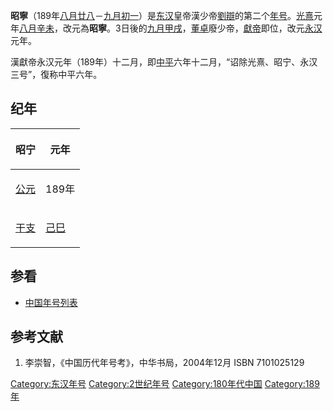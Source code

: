 {{Eranamebox|年号= 昭宁
|起讫时间= 189年[[八月廿八|八月廿八]]-[[九月初一|九月初一]]
|政权= [[东汉|东汉]]
|帝王= 漢少帝[[劉辯|劉辯]]
|历时= 3日
|timeline= <timeline>
ImageSize  = width:200 height:50
PlotArea   = width:180 height:30 left:10 bottom:20
TimeAxis   = orientation:horizontal
DateFormat = yyyy
Period     = from:25 till:220
AlignBars  = early
ScaleMajor = increment:195 start:25
Colors =
  id:canvas value:rgb(1,1,0.85)
BackgroundColors = canvas:canvas
PlotData =
  width:15 color:black
  bar:era from:start till:end
  bar:era from:189 till:189 color:yellow
</timeline>
|说明= 昭宁在东汉时期的位置
}}
'''昭寧'''（189年[[八月廿八|八月廿八]]－[[九月初一|九月初一]]）是[[东汉|东汉]]皇帝漢少帝[[劉辯|劉辯]]的第二个[[年号|年号]]。[[光熹|光熹]]元年[[八月廿八|八月辛未]]，改元為'''昭寧'''。3日後的[[九月初一|九月甲戌]]，[[董卓|董卓]]廢少帝，[[汉献帝|獻帝]]即位，改元[[永汉_(东汉)|永汉]]元年。

漢獻帝永汉元年（189年）十二月，即[[中平|中平]]六年十二月，“诏除光熹、昭宁、永汉三号”，復称中平六年。

==纪年==
{| class="wikitable" 
|-
!昭宁!!元年
|-
![[公元|公元]]
|189年
|-
![[干支|干支]]
|[[己巳|己巳]]
|}

==参看==
*[[中国年号列表|中国年号列表]]

==参考文献==
#李崇智，《中国历代年号考》，中华书局，2004年12月 ISBN 7101025129

{{年号|[[光熹|光熹]]|[[中国年号列表|中国年号]]|[[永汉_(东汉)|永汉]]}}
{{漢朝年號}}

[[Category:东汉年号|Category:东汉年号]]
[[Category:2世纪年号|Category:2世纪年号]]
[[Category:180年代中国|Category:180年代中国]]
[[Category:189年|Category:189年]]